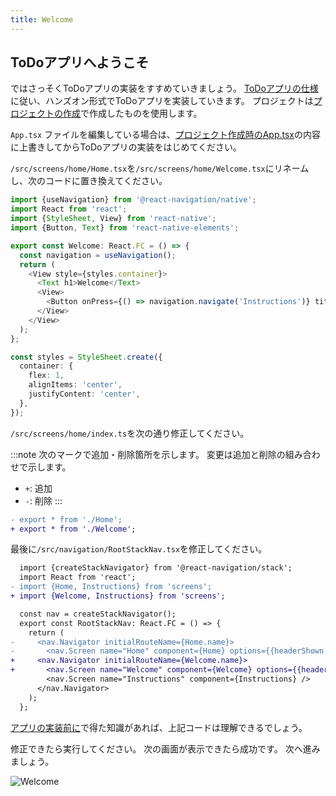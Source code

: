 ```yaml
---
title: Welcome
---
```



## ToDoアプリへようこそ

ではさっそくToDoアプリの実装をすすめていきましょう。
[ToDoアプリの仕様](../app-spec.md)に従い、ハンズオン形式でToDoアプリを実装していきます。
プロジェクトは[プロジェクトの作成](../../getting-started/create-project.md)で作成したものを使用します。

`App.tsx` ファイルを編集している場合は、[プロジェクト作成時のApp.tsx](https://github.com/ws-4020/rn-spoiler/blob/2021.05.0/template/src/App.tsx)の内容に上書きしてからToDoアプリの実装をはじめてください。

`/src/screens/home/Home.tsx`を`/src/screens/home/Welcome.tsx`にリネームし、次のコードに置き換えてください。

```typescript jsx title="/src/screens/home/Welcome.tsx"
import {useNavigation} from '@react-navigation/native';
import React from 'react';
import {StyleSheet, View} from 'react-native';
import {Button, Text} from 'react-native-elements';

export const Welcome: React.FC = () => {
  const navigation = useNavigation();
  return (
    <View style={styles.container}>
      <Text h1>Welcome</Text>
      <View>
        <Button onPress={() => navigation.navigate('Instructions')} title="登録する" />
      </View>
    </View>
  );
};

const styles = StyleSheet.create({
  container: {
    flex: 1,
    alignItems: 'center',
    justifyContent: 'center',
  },
});

```

`/src/screens/home/index.ts`を次の通り修正してください。

:::note
次のマークで追加・削除箇所を示します。
変更は追加と削除の組み合わせで示します。

- `+`: 追加
- `-`: 削除
:::

```diff title="/src/screens/home/index.ts"
- export * from './Home';
+ export * from './Welcome';
```

最後に`/src/navigation/RootStackNav.tsx`を修正してください。

```diff title="/src/navigation/RootStackNav.tsx"
  import {createStackNavigator} from '@react-navigation/stack';
  import React from 'react';
- import {Home, Instructions} from 'screens';
+ import {Welcome, Instructions} from 'screens';

  const nav = createStackNavigator();
  export const RootStackNav: React.FC = () => {
    return (
-     <nav.Navigator initialRouteName={Home.name}>
-       <nav.Screen name="Home" component={Home} options={{headerShown: false}} />
+     <nav.Navigator initialRouteName={Welcome.name}>
+       <nav.Screen name="Welcome" component={Welcome} options={{headerShown: false}} />
        <nav.Screen name="Instructions" component={Instructions} />
      </nav.Navigator>
    );
  };
```

[アプリの実装前に](../../basic-concepts.mdx)で得た知識があれば、上記コードは理解できるでしょう。

修正できたら実行してください。
次の画面が表示できたら成功です。
次へ進みましょう。

![Welcome](../app-hands-on/welcome.png)
